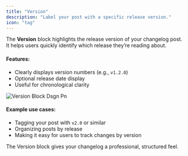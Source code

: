 ```yaml
---
title: "Version"
description: "Label your post with a specific release version."
icon: "tag"
---
```


The **Version** block highlights the release version of your changelog post.\
It helps users quickly identify which release they’re reading about.

#### Features:

- Clearly displays version numbers (e.g., `v1.2.0`)
- Optional release date display
- Useful for chronological clarity

![Version Block Dsgn Pn](/images/version_block_dsgn.png)

#### Example use cases:

- Tagging your post with `v2.0` or similar
- Organizing posts by release
- Making it easy for users to track changes by version

The Version block gives your changelog a professional, structured feel.